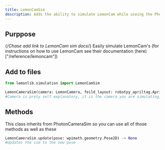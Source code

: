 ```yaml
---
title: LemonCamSim
description: Adds the ability to simulate LemonCam while useing the PhotonCamSim methods you already know
---
```


## Purppose
{/*Chase add link to LemonCam sim docs*/}
Easily simulate LemonCam's (for instructions on how to use LemonCam see their documentation (here)["/reference/lemoncam"])

## Add to files

```py
from lemonlib.simulation import LemonCamSim

LemonCameraSim(camera: LemonCamera, feild_layout: robotpy_apriltag.AprilTagFeildLayout, fov = 100.0: float, fps: int = 20, avg_latency = 0.035: float, latency_std_dev = 0.005: float)
#Camera is prety self explanatory, it is the camera you are simulating, feild_layout is the layout of the AprilTag's such as ApriltagFeild.k2024Crescendo, fov is the horizntal feild of visson in degrees, fps is how many frames per second you are simulating at, and then avg_latency and latency_std_dev are what they sound like but using the default values should not hurt you to much, this also assumes the camera is in the center of the robot looking straight foward, if it is not it should be a negligable diffrence 
```

## Methods
This class inherits from PhotonCameraSim so you can use all of those methods as well as these
```py
LemonCameraSim.update(pose: wpimath.geometry.Pose2D) -> None
#Updates the sim to the new pose
```